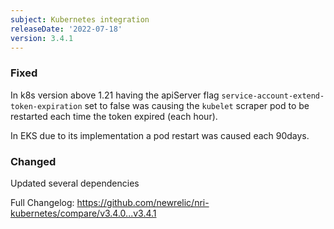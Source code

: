 ```yaml
---
subject: Kubernetes integration
releaseDate: '2022-07-18'
version: 3.4.1
---
```


### Fixed
In k8s version above 1.21 having the apiServer flag `service-account-extend-token-expiration` set to false was causing the `kubelet` scraper pod to be restarted each time the token expired (each hour). 

In EKS due to its implementation a pod restart was caused each 90days.

### Changed
Updated several dependencies

Full Changelog: https://github.com/newrelic/nri-kubernetes/compare/v3.4.0...v3.4.1
